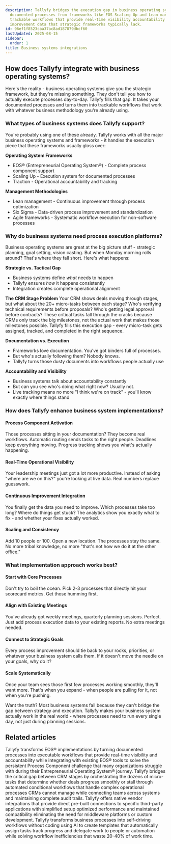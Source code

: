 ```yaml
---
description: Tallyfy bridges the execution gap in business operating systems by transforming
  documented processes from frameworks like EOS Scaling Up and Lean management into
  trackable workflows that provide real-time visibility accountability and continuous
  improvement data that strategic frameworks typically lack.
id: 96ef1f8523caa37ac8ad187879dbcf60
lastUpdated: 2025-08-15
sidebar:
  order: 1
title: Business systems integrations
---
```


## How does Tallyfy integrate with business operating systems?

Here's the reality - business operating systems give you the strategic framework, but they're missing something. They don't tell you how to actually execute processes day-to-day. Tallyfy fills that gap. It takes your documented processes and turns them into trackable workflows that work with whatever business methodology you're already using.

### What types of business systems does Tallyfy support?

You're probably using one of these already. Tallyfy works with all the major business operating systems and frameworks - it handles the execution piece that these frameworks usually gloss over:

**Operating System Frameworks**
- EOS® (Entrepreneurial Operating System®) - Complete process component support
- Scaling Up - Execution system for documented processes  
- Traction - Operational accountability and tracking

**Management Methodologies**
- Lean management - Continuous improvement through process optimization
- Six Sigma - Data-driven process improvement and standardization
- Agile frameworks - Systematic workflow execution for non-software processes

### Why do business systems need process execution platforms?

Business operating systems are great at the big picture stuff - strategic planning, goal setting, vision casting. But when Monday morning rolls around? That's where they fall short. Here's what happens:

**Strategic vs. Tactical Gap**
- Business systems define *what* needs to happen
- Tallyfy ensures *how* it happens consistently  
- Integration creates complete operational alignment

**The CRM Stage Problem**
Your CRM shows deals moving through stages, but what about the 20+ micro-tasks between each stage? Who's verifying technical requirements before proposals? Who's getting legal approval before contracts? These critical tasks fall through the cracks because CRMs only track the big milestones, not the actual work that makes those milestones possible. Tallyfy fills this execution gap - every micro-task gets assigned, tracked, and completed in the right sequence.

**Documentation vs. Execution**
- Frameworks love documentation. You've got binders full of processes.
- But who's actually following them? Nobody knows.
- Tallyfy turns those dusty documents into workflows people actually use

**Accountability and Visibility**
- Business systems talk about accountability constantly
- But can you see who's doing what right now? Usually not.
- Live tracking means no more "I think we're on track" - you'll know exactly where things stand

### How does Tallyfy enhance business system implementations?

#### **Process Component Activation**
Those processes sitting in your documentation? They become real workflows. Automatic routing sends tasks to the right people. Deadlines keep everything moving. Progress tracking shows you what's actually happening.

#### **Real-Time Operational Visibility**  
Your leadership meetings just got a lot more productive. Instead of asking "where are we on this?" you're looking at live data. Real numbers replace guesswork.

#### **Continuous Improvement Integration**
You finally get the data you need to improve. Which processes take too long? Where do things get stuck? The analytics show you exactly what to fix - and whether your fixes actually worked.

#### **Scaling and Consistency**
Add 10 people or 100. Open a new location. The processes stay the same. No more tribal knowledge, no more "that's not how we do it at the other office."

### What implementation approach works best?

#### **Start with Core Processes**
Don't try to boil the ocean. Pick 2-3 processes that directly hit your scorecard metrics. Get those humming first.

#### **Align with Existing Meetings**
You've already got weekly meetings, quarterly planning sessions. Perfect. Just add process execution data to your existing reports. No extra meetings needed.

#### **Connect to Strategic Goals**  
Every process improvement should tie back to your rocks, priorities, or whatever your business system calls them. If it doesn't move the needle on your goals, why do it?

#### **Scale Systematically**
Once your team sees those first few processes working smoothly, they'll want more. That's when you expand - when people are pulling for it, not when you're pushing.

Want the truth? Most business systems fail because they can't bridge the gap between strategy and execution. Tallyfy makes your business system actually work in the real world - where processes need to run every single day, not just during planning sessions.


## Related articles
<CardGrid>
<LinkTitleCard header="<b>Business Systems > EOS integration and process component support</b>" href="/products/pro/integrations/business-systems/eos-integration/" > Tallyfy transforms EOS® implementations by turning documented processes into executable workflows that provide real-time visibility and accountability while integrating with existing EOS® tools to solve the persistent Process Component challenge that many organizations struggle with during their Entrepreneurial Operating System® journey. </LinkTitleCard>
<LinkTitleCard header="<b>Middleware > Integrate to your CRM or ERP</b>" href="/products/pro/integrations/middleware/integrate-into-crm/" > Tallyfy bridges the critical gap between CRM stages by orchestrating the dozens of micro-tasks that determine whether deals progress smoothly or stall through automated conditional workflows that handle complex operational processes CRMs cannot manage while connecting teams across systems and maintaining complete audit trails. </LinkTitleCard>
<LinkTitleCard header="<b>Integrations > Vendors</b>" href="/products/pro/integrations/vendors/" > Tallyfy offers native vendor integrations that provide direct pre-built connections to specific third-party applications with simplified setup optimized performance and maintained compatibility eliminating the need for middleware platforms or custom development. </LinkTitleCard>
<LinkTitleCard header="<b>Introduction</b>" href="/products/pro/" > Tallyfy transforms business processes into self-driving workflows without coding using AI to create templates that automatically assign tasks track progress and delegate work to people or automation while solving workflow inefficiencies that waste 20-40% of work time. </LinkTitleCard>
</CardGrid>